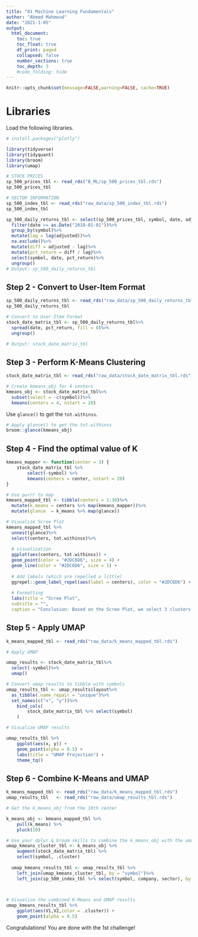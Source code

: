 ---
title: "01 Machine Learning Fundamentals"
author: "Ahmed Mahmoud"
date: "2021-1-05"
output:
  html_document:
    toc: true
    toc_float: true
    df_print: paged
    collapsed: false
    number_sections: true
    toc_depth: 3
    #code_folding: hide
---

```{r setup, include=FALSE}
knitr::opts_chunk$set(message=FALSE,warning=FALSE, cache=TRUE)
```

# Libraries

Load the following libraries. 


```{r}
# install.packages("plotly")

library(tidyverse)
library(tidyquant)
library(broom)
library(umap)
```


```{r}
# STOCK PRICES
sp_500_prices_tbl <- read_rds("B_ML/sp_500_prices_tbl.rds")
sp_500_prices_tbl
```



```{r}
# SECTOR INFORMATION
sp_500_index_tbl <- read_rds("raw_data/sp_500_index_tbl.rds")
sp_500_index_tbl
```




```{r}
sp_500_daily_returns_tbl <- select(sp_500_prices_tbl, symbol, date, adjusted)%>%
  filter(date >= as.Date("2018-01-01"))%>%
  group_by(symbol)%>%
  mutate(lag = lag(adjusted))%>%
  na.exclude()%>%
  mutate(diff = adjusted - lag)%>%
  mutate(pct_return = diff / lag)%>%
  select(symbol, date, pct_return)%>%
  ungroup()
# Output: sp_500_daily_returns_tbl
```


## Step 2 - Convert to User-Item Format


```{r}
sp_500_daily_returns_tbl <- read_rds("raw_data/sp_500_daily_returns_tbl.rds")
sp_500_daily_returns_tbl
```



```{r}
# Convert to User-Item Format
stock_date_matrix_tbl <- sp_500_daily_returns_tbl%>%
  spread(date, pct_return, fill = 0)%>%
  ungroup()

# Output: stock_date_matrix_tbl
```



## Step 3 - Perform K-Means Clustering

```{r}
stock_date_matrix_tbl <- read_rds("raw_data/stock_date_matrix_tbl.rds")
```


```{r}
# Create kmeans_obj for 4 centers
kmeans_obj <- stock_date_matrix_tbl%>%
  subset(select = -c(symbol))%>%
  kmeans(centers = 4, nstart = 20)

```

Use `glance()` to get the `tot.withinss`. 

```{r}
# Apply glance() to get the tot.withinss
broom::glance(kmeans_obj)

```

## Step 4 - Find the optimal value of K


```{r}
kmeans_mapper <- function(center = 3) {
    stock_date_matrix_tbl %>%
        select(-symbol) %>%
        kmeans(centers = center, nstart = 20)
}
```



```{r}
# Use purrr to map
kmeans_mapped_tbl <- tibble(centers = 1:30)%>%
  mutate(k_means = centers %>% map(kmeans_mapper))%>%
  mutate(glance  = k_means %>% map(glance))


```



```{r}
# Visualize Scree Plot
kmeans_mapped_tbl %>%
  unnest(glance)%>%
  select(centers, tot.withinss)%>%
  
  # visualization
  ggplot(aes(centers, tot.withinss)) +
  geom_point(color = "#2DC6D6", size = 4) +
  geom_line(color = "#2DC6D6", size = 1) +
    
  # Add labels (which are repelled a little)
  ggrepel::geom_label_repel(aes(label = centers), color = "#2DC6D6") + 
      
  # Formatting
  labs(title = "Scree Plot",
  subtitle = "",
  caption = "Conclusion: Based on the Scree Plot, we select 3 clusters to segment the company base.")
```




## Step 5 - Apply UMAP

```{r}
k_means_mapped_tbl <- read_rds("raw_data/k_means_mapped_tbl.rds")
```


```{r}
# Apply UMAP

umap_results <- stock_date_matrix_tbl%>%
  select(-symbol)%>%
  umap()

```



```{r}
# Convert umap results to tibble with symbols
umap_results_tbl <- umap_results$layout%>%
  as_tibble(.name_repair = "unique")%>%
  set_names(c("x", "y"))%>%
    bind_cols(
        stock_date_matrix_tbl %>% select(symbol)
    )


```



```{r}
# Visualize UMAP results

umap_results_tbl %>%
    ggplot(aes(x, y)) +
    geom_point(alpha = 0.5) + 
    labs(title = "UMAP Projection") +
    theme_tq()

```


## Step 6 - Combine K-Means and UMAP

```{r}
k_means_mapped_tbl <- read_rds("raw_data/k_means_mapped_tbl.rds")
umap_results_tbl   <- read_rds("raw_data/umap_results_tbl.rds")
```



```{r}
# Get the k_means_obj from the 10th center

k_means_obj <- kmeans_mapped_tbl %>%
    pull(k_means) %>%
    pluck(10)


```


```{r}
# Use your dplyr & broom skills to combine the k_means_obj with the umap_results_tbl
umap_kmeans_cluster_tbl <- k_means_obj %>% 
    augment(stock_date_matrix_tbl) %>%
    select(symbol, .cluster)
    
  umap_kmeans_results_tbl <- umap_results_tbl %>%
    left_join(umap_kmeans_cluster_tbl, by = "symbol")%>%
    left_join(sp_500_index_tbl %>% select(symbol, company, sector), by = "symbol")

 
```


```{r}
# Visualize the combined K-Means and UMAP results
umap_kmeans_results_tbl %>%
    ggplot(aes(V1,V2,color = .cluster)) +
    geom_point(alpha = 0.5)
```

Congratulations! You are done with the 1st challenge!